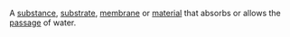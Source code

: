 A [[substance]], [[substrate]], [[membrane]] or [[material]] that absorbs or allows the [[passage]] of water.